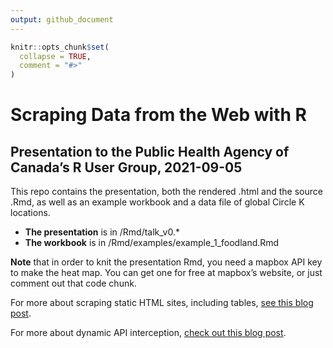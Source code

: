 ```yaml
---
output: github_document
---
```


<!-- README.md is generated from README.Rmd. Please edit that file -->

```r
knitr::opts_chunk$set(
  collapse = TRUE,
  comment = "#>"
)
```

# Scraping Data from the Web with R

## Presentation to the Public Health Agency of Canada's R User Group, 2021-09-05

This repo contains the presentation, both the rendered .html and the source .Rmd, as well as an example workbook and a data file of global Circle K locations.

* **The presentation** is in /Rmd/talk_v0.*
* **The workbook** is in /Rmd/examples/example_1_foodland.Rmd

**Note** that in order to knit the presentation Rmd, you need a mapbox API key to make the heat map. You can get one for free at mapbox's website, or just comment out that code chunk.

For more about scraping static HTML sites, including tables, [see this blog post](https://cbelanger.netlify.app/post/pardon-me-analyzing-trump-s-presidential-pardons/).

For more about dynamic API interception, [check out this blog post](https://cbelanger.netlify.app/post/scraping-dynamic-web-sites-with-api-interception/).